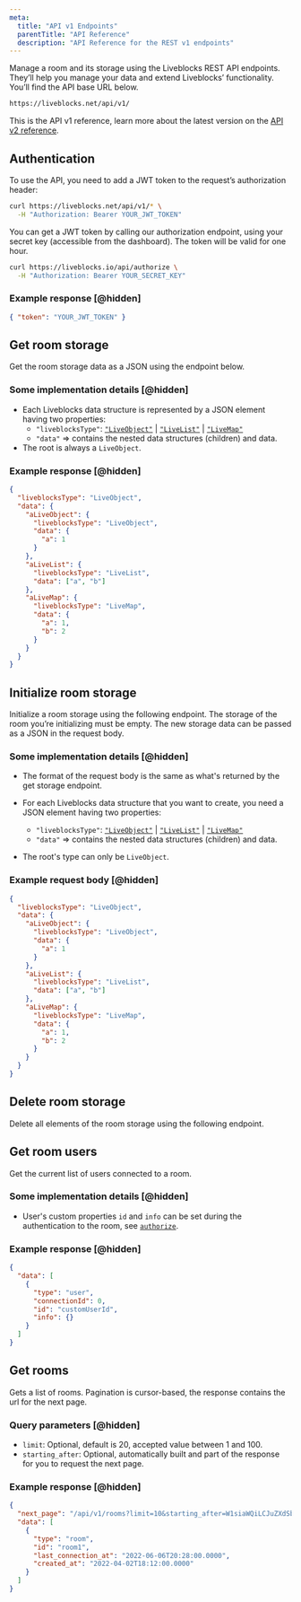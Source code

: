 ```yaml
---
meta:
  title: "API v1 Endpoints"
  parentTitle: "API Reference"
  description: "API Reference for the REST v1 endpoints"
---
```


Manage a room and its storage using the Liveblocks REST API endpoints. They’ll
help you manage your data and extend Liveblocks’ functionality. You’ll find the
API base URL below.

```bash
https://liveblocks.net/api/v1/
```

<Banner title="API v1 is deprecated">

This is the API v1 reference, learn more about the latest version on the [API v2
reference][].

</Banner>

## Authentication

To use the API, you need to add a JWT token to the request’s authorization
header:

```bash
curl https://liveblocks.net/api/v1/* \
  -H "Authorization: Bearer YOUR_JWT_TOKEN"
```

You can get a JWT token by calling our authorization endpoint, using your secret
key (accessible from the dashboard). The token will be valid for one hour.

```bash
curl https://liveblocks.io/api/authorize \
  -H "Authorization: Bearer YOUR_SECRET_KEY"
```

### Example response [@hidden]

```json
{ "token": "YOUR_JWT_TOKEN" }
```

## Get room storage

Get the room storage data as a JSON using the endpoint below.

<EndpointBlock
  method="GET"
  endpoint="https://liveblocks.net/api/v1/room/:roomId/storage"
/>

### Some implementation details [@hidden]

- Each Liveblocks data structure is represented by a JSON element having two
  properties:
  - `"liveblocksType"`: [`"LiveObject"`][] | [`"LiveList"`][] | [`"LiveMap"`][]
  - `"data"` => contains the nested data structures (children) and data.
- The root is always a `LiveObject`.

### Example response [@hidden]

```json
{
  "liveblocksType": "LiveObject",
  "data": {
    "aLiveObject": {
      "liveblocksType": "LiveObject",
      "data": {
        "a": 1
      }
    },
    "aLiveList": {
      "liveblocksType": "LiveList",
      "data": ["a", "b"]
    },
    "aLiveMap": {
      "liveblocksType": "LiveMap",
      "data": {
        "a": 1,
        "b": 2
      }
    }
  }
}
```

## Initialize room storage

Initialize a room storage using the following endpoint. The storage of the room
you’re initializing must be empty. The new storage data can be passed as a JSON
in the request body.

<EndpointBlock
  method="POST"
  endpoint="https://liveblocks.net/api/v1/room/:roomId/storage"
/>

### Some implementation details [@hidden]

- The format of the request body is the same as what's returned by the get
  storage endpoint.
- For each Liveblocks data structure that you want to create, you need a JSON
  element having two properties:

  - `"liveblocksType"`: [`"LiveObject"`][] | [`"LiveList"`][] | [`"LiveMap"`][]
  - `"data"` => contains the nested data structures (children) and data.

- The root's type can only be `LiveObject`.

### Example request body [@hidden]

```json
{
  "liveblocksType": "LiveObject",
  "data": {
    "aLiveObject": {
      "liveblocksType": "LiveObject",
      "data": {
        "a": 1
      }
    },
    "aLiveList": {
      "liveblocksType": "LiveList",
      "data": ["a", "b"]
    },
    "aLiveMap": {
      "liveblocksType": "LiveMap",
      "data": {
        "a": 1,
        "b": 2
      }
    }
  }
}
```

## Delete room storage

Delete all elements of the room storage using the following endpoint.

<EndpointBlock
  method="DELETE"
  endpoint="https://liveblocks.net/api/v1/room/:roomId/storage"
/>

## Get room users

Get the current list of users connected to a room.

<EndpointBlock
  method="GET"
  endpoint="https://liveblocks.net/api/v1/room/:roomId/users"
/>

### Some implementation details [@hidden]

- User's custom properties `id` and `info` can be set during the authentication
  to the room, see [`authorize`][].

### Example response [@hidden]

```json
{
  "data": [
    {
      "type": "user",
      "connectionId": 0,
      "id": "customUserId",
      "info": {}
    }
  ]
}
```

## Get rooms

Gets a list of rooms. Pagination is cursor-based, the response contains the url
for the next page.

<EndpointBlock method="GET" endpoint="https://liveblocks.net/api/v1/rooms" />

### Query parameters [@hidden]

- `limit`: Optional, default is 20, accepted value between 1 and 100.
- `starting_after`: Optional, automatically built and part of the response for
  you to request the next page.

### Example response [@hidden]

```json
{
  "next_page": "/api/v1/rooms?limit=10&starting_after=W1siaWQiLCJuZXdSb29tLTE2NTQ1NDcyODA0MDkiXSxbImNyZWF0ZWRfYXQiLDE2NTQ1NDcyODA0ODldXQ==",
  "data": [
    {
      "type": "room",
      "id": "room1",
      "last_connection_at": "2022-06-06T20:28:00.0000",
      "created_at": "2022-04-02T18:12:00.0000"
    }
  ]
}
```

[api v2 reference]: /docs/api-reference/rest-api-endpoints
[`"livelist"`]: /docs/api-reference/liveblocks-client#LiveList
[`"livemap"`]: /docs/api-reference/liveblocks-client#LiveMap
[`"liveobject"`]: /docs/api-reference/liveblocks-client#LiveObject
[`authorize`]: /docs/api-reference/liveblocks-node#authorize
